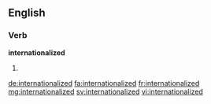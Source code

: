 ==English==

===Verb===
'''internationalized'''

# {{en-past of|internationalize}}

[[de:internationalized]]
[[fa:internationalized]]
[[fr:internationalized]]
[[mg:internationalized]]
[[sv:internationalized]]
[[vi:internationalized]]